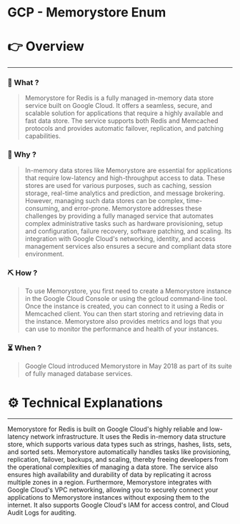 # GCP - Memorystore Enum


# 👉 Overview

---

### 👀 What ?

> Memorystore for Redis is a fully managed in-memory data store service built on Google Cloud. It offers a seamless, secure, and scalable solution for applications that require a highly available and fast data store. The service supports both Redis and Memcached protocols and provides automatic failover, replication, and patching capabilities.
> 

### 🧐 Why ?

> In-memory data stores like Memorystore are essential for applications that require low-latency and high-throughput access to data. These stores are used for various purposes, such as caching, session storage, real-time analytics and prediction, and message brokering. However, managing such data stores can be complex, time-consuming, and error-prone. Memorystore addresses these challenges by providing a fully managed service that automates complex administrative tasks such as hardware provisioning, setup and configuration, failure recovery, software patching, and scaling. Its integration with Google Cloud's networking, identity, and access management services also ensures a secure and compliant data store environment.
> 

### ⛏️ How ?

> To use Memorystore, you first need to create a Memorystore instance in the Google Cloud Console or using the gcloud command-line tool. Once the instance is created, you can connect to it using a Redis or Memcached client. You can then start storing and retrieving data in the instance. Memorystore also provides metrics and logs that you can use to monitor the performance and health of your instances.
> 

### ⏳ When ?

> Google Cloud introduced Memorystore in May 2018 as part of its suite of fully managed database services.
> 

# ⚙️ Technical Explanations

---

Memorystore for Redis is built on Google Cloud's highly reliable and low-latency network infrastructure. It uses the Redis in-memory data structure store, which supports various data types such as strings, hashes, lists, sets, and sorted sets. Memorystore automatically handles tasks like provisioning, replication, failover, backups, and scaling, thereby freeing developers from the operational complexities of managing a data store. The service also ensures high availability and durability of data by replicating it across multiple zones in a region. Furthermore, Memorystore integrates with Google Cloud's VPC networking, allowing you to securely connect your applications to Memorystore instances without exposing them to the internet. It also supports Google Cloud's IAM for access control, and Cloud Audit Logs for auditing.
